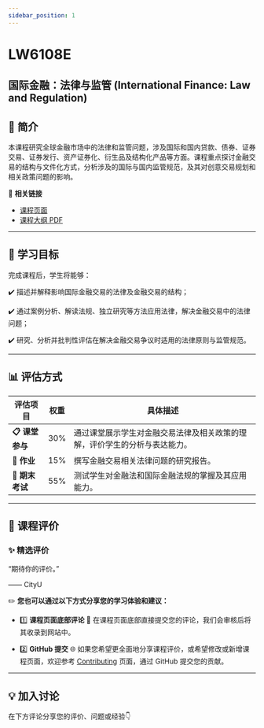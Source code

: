 ```yaml
---
sidebar_position: 1
---
```


# LW6108E
## 国际金融：法律与监管 (International Finance: Law and Regulation)

## **📘 简介**
本课程研究全球金融市场中的法律和监管问题，涉及国际和国内贷款、债券、证券交易、证券发行、资产证券化、衍生品及结构化产品等方面。课程重点探讨金融交易的结构与文件化方式，分析涉及的国际与国内监管规范，及其对创意交易规划和相关政策问题的影响。

🔗 **相关链接**
- [课程页面](https://www.cityu.edu.hk/catalogue/pg/202425/course/LW6108E.htm)
- [课程大纲 PDF](https://www.cityu.edu.hk/catalogue/pg/202425/course/LW6108E.pdf)

---

## **🎯 学习目标**

完成课程后，学生将能够：

✔️ 描述并解释影响国际金融交易的法律及金融交易的结构；

✔️ 通过案例分析、解读法规、独立研究等方法应用法律，解决金融交易中的法律问题；

✔️ 研究、分析并批判性评估在解决金融交易争议时适用的法律原则与监管规范。

---

## **📊 评估方式**

| **评估项目**         | **权重** | **具体描述**                                                                                       |
|---------------------|---------|---------------------------------------------------------------------------------------------------|
| **📋 课堂参与**       | 30%     | 通过课堂展示学生对金融交易法律及相关政策的理解，评价学生的分析与表达能力。                       |
| **📝 作业**           | 15%     | 撰写金融交易相关法律问题的研究报告。                                                             |
| **📂 期末考试**       | 55%     | 测试学生对金融法和国际金融法规的掌握及其应用能力。                                               |

---

## **💬 课程评价**

### ✨ **精选评价**
<div className={commentStyles.commentBox}>
    <p className={commentStyles.commentText}>
        “期待你的评价。”
    </p>
    <p className={commentStyles.commentAuthor}>—— CityU</p>
</div>

✏️ **您也可以通过以下方式分享您的学习体验和建议：**

- 1️⃣ **课程页面底部评论**
💬 在课程页面底部直接提交您的评论，我们会审核后将其收录到网站中。

- 2️⃣ **GitHub 提交**
🌐 如果您希望更全面地分享课程评价，或希望修改或新增课程页面，欢迎参考 [Contributing](https://penjc.github.io/cityU-navigator/contributing) 页面，通过 GitHub 提交您的贡献。

---

## **💡 加入讨论**

在下方评论分享您的评价、问题或经验👇
<Utterances />
